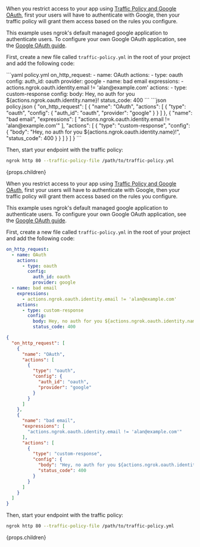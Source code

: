 <Tabs>
<Tab>

When you restrict access to your app using [Traffic Policy and Google OAuth](/traffic-policy/examples/add-authentication/#sending-an-oidc-identity-token-over-headers), first your users will have to authenticate with Google, then your traffic policy will grant them access based on the rules you configure.

This example uses ngrok's default managed google application to authenticate users. To configure your own Google OAuth application, see the [Google OAuth guide](/integrations/oauth/google-oauth).

First, create a new file called `traffic-policy.yml` in the root of your project and add the following code:

<CodeGroup>
```yaml policy.yml
on_http_request:
- name: OAuth
  actions:
  - type: oauth
    config:
      auth_id: oauth
      provider: google
- name: bad email
  expressions:
  - actions.ngrok.oauth.identity.email != 'alan@example.com'
  actions:
  - type: custom-response
    config:
      body: Hey, no auth for you ${actions.ngrok.oauth.identity.name}!
      status_code: 400
```
```json policy.json
{
  "on_http_request": [
    {
      "name": "OAuth",
      "actions": [
        {
          "type": "oauth",
          "config": {
            "auth_id": "oauth",
            "provider": "google"
          }
        }
      ]
    },
    {
      "name": "bad email",
      "expressions": [
        "actions.ngrok.oauth.identity.email != 'alan@example.com'"
      ],
      "actions": [
        {
          "type": "custom-response",
          "config": {
            "body": "Hey, no auth for you ${actions.ngrok.oauth.identity.name}!",
            "status_code": 400
          }
        }
      ]
    }
  ]
}
```
</CodeGroup>

Then, start your endpoint with the traffic policy:

```bash
ngrok http 80 --traffic-policy-file /path/to/traffic-policy.yml
```

</Tab>
<Tab>
{props.children}
</Tab>

</Tabs>

<Tabs>
<Tab>

When you restrict access to your app using [Traffic Policy and Google OAuth](/traffic-policy/examples/add-authentication/#sending-an-oidc-identity-token-over-headers), first your users will have to authenticate with Google, then your traffic policy will grant them access based on the rules you configure.

This example uses ngrok's default managed google application to authenticate users. To configure your own Google OAuth application, see the [Google OAuth guide](/integrations/oauth/google-oauth).

First, create a new file called `traffic-policy.yml` in the root of your project and add the following code:

<CodeGroup>

```yaml policy.yml
on_http_request:
  - name: OAuth
    actions:
      - type: oauth
        config:
          auth_id: oauth
          provider: google
  - name: bad email
    expressions:
      - actions.ngrok.oauth.identity.email != 'alan@example.com'
    actions:
      - type: custom-response
        config:
          body: Hey, no auth for you ${actions.ngrok.oauth.identity.name}!
          status_code: 400
```

```json policy.json
{
  "on_http_request": [
    {
      "name": "OAuth",
      "actions": [
        {
          "type": "oauth",
          "config": {
            "auth_id": "oauth",
            "provider": "google"
          }
        }
      ]
    },
    {
      "name": "bad email",
      "expressions": [
        "actions.ngrok.oauth.identity.email != 'alan@example.com'"
      ],
      "actions": [
        {
          "type": "custom-response",
          "config": {
            "body": "Hey, no auth for you ${actions.ngrok.oauth.identity.name}!",
            "status_code": 400
          }
        }
      ]
    }
  ]
}
```

</CodeGroup>

Then, start your endpoint with the traffic policy:

```bash
ngrok http 80 --traffic-policy-file /path/to/traffic-policy.yml
```

</Tab>
<Tab>
{props.children}
</Tab>

</Tabs>
